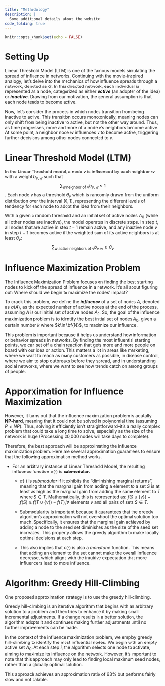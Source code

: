 ```yaml
---
title: "Methodology"
description: |
  Some additional details about the website
code_folding: true
---
```


```r
knitr::opts_chunk$set(echo = FALSE)
```

# Setting Up

Linear Threshold Model (LTM) is one of the famous models simulating the spread of influence in networks. Continuing with the movie-inspired analogy, let's delve into the mechanics of how influence spreads through a network, denoted as $G$. In this directed network, each individual is represented as a node, categorized as either ***active*** (an adopter of the idea) or ***inactive***. Drawing from our motivation, the general assumption is that each node tends to become active.

Now, let's consider the process in which nodes transition from being inactive to active. This transition occurs monotonically, meaning nodes can only shift from being inactive to active, but not the other way around. Thus, as time progresses, more and more of a node $v$'s neighbors become active. At some point, a neighbor node $w$ influences $v$ to become active, triggering further decisions among other nodes connected to $v$.


# Linear Threshold Model (LTM) 

In the Linear Threshold model, a node $v$ is influenced by each neighbor $w$ with a weight $b_{v,w}$ such that 
$$\sum_{w \text{ neighbor of v}} b_{v,w} \le 1$$
. Each node $v$ has a threshold $\theta_v$ which is randomly drawn from the uniform distribution over the interval $[0,1]$, representing the different levels of tendency for each node to adopt the idea from their neighbors. 

With a given a random threshold and an initial set of active nodes $A_0$ (while all other nodes are inactive), the model operates in discrete steps. In step $t$, all nodes that are active in step $t-1$ remain active, and any inactive node $v$ in step $t-1$ becomes active if the weighted sum of its active neighbors is at least $\theta_v$:
$$\sum_{w\text{ active neighbors of v}} b_{v,w}\ge \theta_v$$


# Influence Maximization Problem

The Influence Maximization Problem focuses on finding the best starting nodes to kick off the spread of influence in a network. It's all about figuring out: Where should we begin to maximize the nodes' impact?

To crack this problem, we define the ***influence*** of a set of nodes $A$, denoted as $\sigma(A)$, as the expected number of active nodes at the end of the process, assuming $A$ is our initial set of active nodes $A_0$. So, the goal of the influence maximization problem is to identify the best initial set of nodes $A_0$, given a certain number $k$ where $k\in \bf{N}$, to maximize our influence.

This problem is important because it helps us understand how information or behavior spreads in networks. By finding the most influential starting points, we can set off a chain reaction that gets more and more people on board with our idea or action. This matters a lot in areas like marketing, where we want to reach as many customers as possible, in disease control, where we aim to stop outbreaks before they spread, and in understanding social networks, where we want to see how trends catch on among groups of people.


# Apporximation for Influence Maximization

However, it turns out that the influence maximization problem is acutally **NP-hard**, meaning that it could not be solved in polynomial time (assuming $P\neq NP$). Thus, solving it efficiently isn't straightforward--it's a really complex problem that could take a long time to solve, especially as the size of the network is huge (Processing 30,000 nodes will take days to complete). 

Therefore, the best approach will be approximating the influence maximization problem. Here are several approximation guarantees to ensure that the following approximation method works. 

- For an arbitrary instance of Linear Threshold Model, the resulting influence function $\sigma(\cdot)$ is **submodular**. 

  - $\sigma(\cdot)$ is *submodular* if it exhibits the "diminishing marginal returns", meaning that the marginal gain from adding a element to a set $S$ is at least as high as the marginal gain from adding the same element to $T$ where $S\in T$. Mathematically, this is represented as: $f(S\cup \{v\})-f(S) \ge f(T\cup \{v\})-f(T), \forall$ elements $v$ and all pairs of sets $S\in T$. 
  
  - Submodularity is important because it guarantees that the greedy algorithm's approximation will not overshoot the optimal solution too much. Specifically, it ensures that the marginal gain achieved by adding a node to the seed set diminishes as the size of the seed set increases. This property allows the greedy algorithm to make locally optimal decisions at each step.

  - This also implies that $\sigma(\cdot)$ is also a *monotone* function. This means that adding an element to the set cannot make the overall influence decrease, which aligns with the intuitive expectation that more influencers lead to more influence.


# Algorithm: Greedy Hill-Climbing

One proposed approximation strategy is to use the greedy hill-climbing. 

Greedy hill-climbing is an iterative algorithm that begins with an arbitrary solution to a problem and then tries to enhance it by making small incremental adjustments. If a change results in a better solution, the algorithm adopts it and continues making further adjustments until no further improvements can be made.

In the context of the influence maximization problem, we employ greedy hill-climbing to identify the most influential nodes. We begin with an empty active set $A_0$. At each step $i$, the algorithm selects one node to activate, aiming to maximize its influence on the network. However, it's important to note that this approach may only lead to finding local maximum seed nodes, rather than a globally optimal solution. 

This approach achieves an approximation ratio of 63% but performs fairly slow and not salable. 








